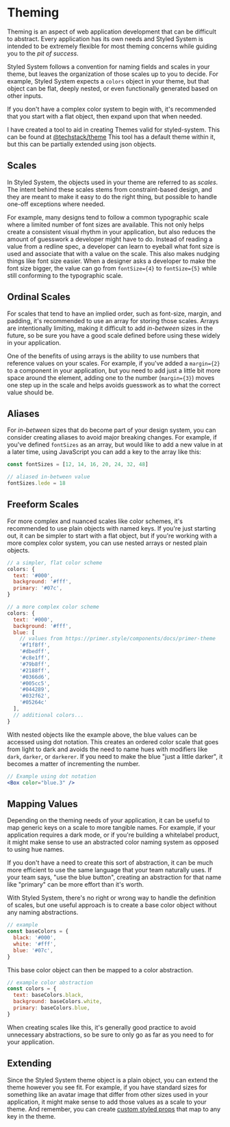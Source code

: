 # Theming

Theming is an aspect of web application development that can be difficult to abstract.
Every application has its own needs and Styled System is intended to be extremely flexible
for most theming concerns while guiding you to the _pit of success_.

Styled System follows a convention for naming fields and scales in your theme,
but leaves the organization of those scales up to you to decide.
For example, Styled System expects a `colors` object in your theme,
but that object can be flat, deeply nested, or even functionally generated based on other inputs.

If you don't have a complex color system to begin with, it's recommended that you start with a flat object,
then expand upon that when needed.

I have created a tool to aid in creating Themes valid for styled-system. This can be found at [@techstack/theme][]
This tool has a default theme within it, but this can be partially extended using json objects.

[@techstack/theme]: https://www.npmjs.com/package/@techstack/theme

## Scales

In Styled System, the objects used in your theme are referred to as _scales_.
The intent behind these scales stems from constraint-based design,
and they are meant to make it easy to do the right thing,
but possible to handle one-off exceptions where needed.

For example, many designs tend to follow a common typographic scale where a limited number of font sizes are available.
This not only helps create a consistent visual rhythm in your application,
but also reduces the amount of guesswork a developer might have to do.
Instead of reading a value from a redline spec, a developer can learn to eyeball what font size is used and associate that with a value on the scale.
This also makes nudging things like font size easier.
When a designer asks a developer to make the font size bigger,
the value can go from `fontSize={4}` to `fontSize={5}` while still conforming to the typographic scale.

## Ordinal Scales

For scales that tend to have an implied order, such as font-size, margin, and padding,
it's recommended to use an array for storing those scales.
Arrays are intentionally limiting, making it difficult to add _in-between_ sizes in the future,
so be sure you have a good scale defined before using these widely in your application.

One of the benefits of using arrays is the ability to use numbers that reference values on your scales.
For example, if you've added a `margin={2}` to a component in your application, but you need to add just a little bit more space around the element, adding one to the number (`margin={3}`) moves one step up in the scale and helps avoids guesswork as to what the correct value should be.

## Aliases

For _in-between_ sizes that do become part of your design system, you can consider creating aliases to avoid major breaking changes.
For example, if you've defined `fontSizes` as an array, but would like to add a new value in at a later time, using JavaScript you can add a key to the array like this:

```js
const fontSizes = [12, 14, 16, 20, 24, 32, 48]

// aliased in-between value
fontSizes.lede = 18
```

## Freeform Scales

For more complex and nuanced scales like color schemes, it's recommended to use plain objects with named keys.
If you're just starting out, it can be simpler to start with a flat object, but if you're working with a more complex color system, you can use nested arrays or nested plain objects.

```js
// a simpler, flat color scheme
colors: {
  text: '#000',
  background: '#fff',
  primary: '#07c',
}
```

```js
// a more complex color scheme
colors: {
  text: '#000',
  background: '#fff',
  blue: [
    // values from https://primer.style/components/docs/primer-theme
    '#f1f8ff',
    '#dbedff',
    '#c8e1ff',
    '#79b8ff',
    '#2188ff',
    '#0366d6',
    '#005cc5',
    '#044289',
    '#032f62',
    '#05264c'
  ],
  // additional colors...
}
```

With nested objects like the example above, the blue values can be accessed using dot notation.
This creates an ordered color scale that goes from light to dark and avoids the need to name hues with modifiers like `dark`, `darker`, or `darkerer`.
If you need to make the blue "just a little darker", it becomes a matter of incrementing the number.

```jsx
// Example using dot notation
<Box color="blue.3" />
```

## Mapping Values

Depending on the theming needs of your application, it can be useful to map generic keys on a scale to more tangible names.
For example, if your application requires a dark mode, or if you're building a whitelabel product, it might make sense to use an abstracted color naming system as opposed to using hue names.

If you don't have a need to create this sort of abstraction, it can be much more efficient to use the same language that your team naturally uses. If your team says, "use the blue button", creating an abstraction for that name like "primary" can be more effort than it's worth.

With Styled System, there's no right or wrong way to handle the definition of scales, but one useful approach is to create a base color object without any naming abstractions.

```js
// example
const baseColors = {
  black: '#000',
  white: '#fff',
  blue: '#07c',
}
```

This base color object can then be mapped to a color abstraction.

```js
// example color abstraction
const colors = {
  text: baseColors.black,
  background: baseColors.white,
  primary: baseColors.blue,
}
```

When creating scales like this, it's generally good practice to avoid unnecessary abstractions, so be sure to only go as far as you need to for your application.

## Extending

Since the Styled System theme object is a plain object, you can extend the theme however you see fit.
For example, if you have standard sizes for something like an avatar image that differ from other sizes used in your application,
it might make sense to add those values as a scale to your theme.
And remember, you can create [custom styled props](/custom-props) that map to any key in the theme.
